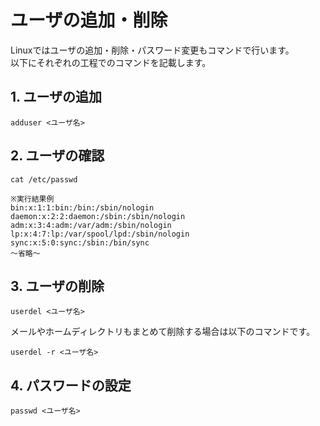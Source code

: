 # ユーザの追加・削除
Linuxではユーザの追加・削除・パスワード変更もコマンドで行います。  
以下にそれぞれの工程でのコマンドを記載します。
## 1. ユーザの追加
```shell
adduser <ユーザ名>
```
## 2. ユーザの確認
```shell
cat /etc/passwd

※実行結果例
bin:x:1:1:bin:/bin:/sbin/nologin
daemon:x:2:2:daemon:/sbin:/sbin/nologin
adm:x:3:4:adm:/var/adm:/sbin/nologin
lp:x:4:7:lp:/var/spool/lpd:/sbin/nologin
sync:x:5:0:sync:/sbin:/bin/sync
～省略～
```
## 3. ユーザの削除
```shell
userdel <ユーザ名>
```

メールやホームディレクトリもまとめて削除する場合は以下のコマンドです。
```shell
userdel -r <ユーザ名>
```
## 4. パスワードの設定
```shell
passwd <ユーザ名>
```
